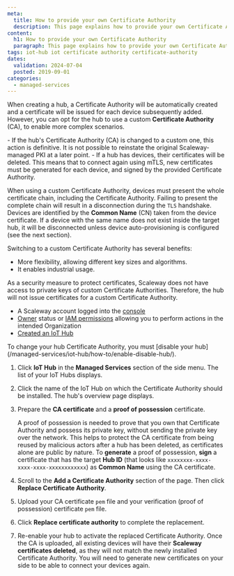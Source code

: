 ```yaml
---
meta:
  title: How to provide your own Certificate Authority
  description: This page explains how to provide your own Certificate Authority
content:
  h1: How to provide your own Certificate Authority
  paragraph: This page explains how to provide your own Certificate Authority
tags: iot-hub iot certificate authority certificate-authority
dates:
  validation: 2024-07-04
  posted: 2019-09-01
categories:
  - managed-services
---
```


When creating a hub, a Certificate Authority will be automatically created and a certificate will be issued for each device subsequently added. However, you can opt for the hub to use a custom **Certificate Authority** (CA), to enable more complex scenarios.

<Message type="important">
  - If the hub's Certificate Authority (CA) is changed to a custom one, this action is definitive. It is not possible to reinstate the original Scaleway-managed PKI at a later point.
  - If a hub has devices, their certificates will be deleted. This means that to connect again using mTLS, new certificates must be generated for each device, and signed by the provided Certificate Authority.
</Message>

When using a custom Certificate Authority, devices must present the whole certificate chain, including the Certificate Authority. Failing to present the complete chain will result in a disconnection during the `TLS` handshake. Devices are identified by the **Common Name** (CN) taken from the device certificate. If a device with the same name does not exist inside the target hub, it will be disconnected unless device auto-provisioning is configured (see the next section).

Switching to a custom Certificate Authority has several benefits:

- More flexibility, allowing different key sizes and algorithms.
- It enables industrial usage.

<Message type="note">
  As a security measure to protect certificates, Scaleway does not have access to private keys of custom Certificate Authorities. Therefore, the hub will not issue certificates for a custom Certificate Authority.
</Message>

<Macro id="requirements" />

- A Scaleway account logged into the [console](https://console.scaleway.com/)
- [Owner](/identity-and-access-management/iam/concepts/#owner/) status or [IAM permissions](/identity-and-access-management/iam/concepts/#permission/) allowing you to perform actions in the intended Organization
- [Created an IoT Hub](/managed-services/iot-hub/how-to/create-hub/)

<Message type="important">
  To change your hub Certificate Authority, you must [disable your hub](/managed-services/iot-hub/how-to/enable-disable-hub/).
</Message>

1. Click **IoT Hub** in the **Managed Services** section of the side menu. The list of your IoT Hubs displays.
2. Click the name of the IoT Hub on which the Certificate Authority should be installed. The hub's overview page displays.
3. Prepare the **CA certificate** and a **proof of possession** certificate.

    A proof of possession is needed to prove that you own that Certificate Authority and possess its private key, without sending the private key over the network. This helps to protect the CA certificate from being reused by malicious actors after a hub has been deleted, as certificates alone are public by nature.
    To **generate** a proof of possession, **sign** a certificate that has the target **Hub ID** (that looks like `xxxxxxxx-xxxx-xxxx-xxxx-xxxxxxxxxxxx`) as **Common Name** using the CA certificate.
4. Scroll to the **Add a Certificate Authority** section of the page. Then click **Replace Certificate Authority**.
5. Upload your CA certificate `pem` file and your verification (proof of possession) certificate `pem` file.
6. Click **Replace certificate authority** to complete the replacement.
7. Re-enable your hub to activate the replaced Certificate Authority.
    <Message type="important">
      Once the CA is uploaded, all existing devices will have their **Scaleway certificates deleted**, as they will not match the newly installed Certificate Authority. You will need to generate new certificates on your side to be able to connect your devices again.
    </Message>


